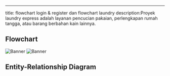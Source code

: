 ---
title: flowchart login & register dan flowchart laundry 
description:Proyek laundry express adalah layanan pencucian pakaian, perlengkapan rumah tangga, atau barang berbahan kain lainnya.



## Flowchart
![Banner](/images/flowchart.png)
![Banner](/images/uml.png)


## Entity-Relationship Diagram

